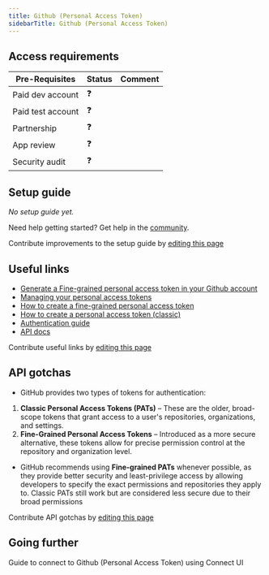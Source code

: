 ```yaml
---
title: Github (Personal Access Token)
sidebarTitle: Github (Personal Access Token)
---
```



<Overview />
<PreBuiltTooling />
<PreBuiltUseCases />

## Access requirements
| Pre-Requisites | Status | Comment|
| - | - | - |
| Paid dev account | ❓ |  |
| Paid test account | ❓ |  |
| Partnership | ❓ | |
| App review | ❓ |  |
| Security audit | ❓ | |


## Setup guide

_No setup guide yet._

<Tip>Need help getting started? Get help in the [community](https://nango.dev/slack).</Tip>

<Note>Contribute improvements to the setup guide by [editing this page](https://github.com/nangohq/nango/tree/master/docs/integrations/all/github-pat.mdx)</Note>


## Useful links

-   [Generate a Fine-grained personal access token in your Github account](https://github.com/settings/personal-access-tokens)
-   [Managing your personal access tokens](https://docs.github.com/en/authentication/keeping-your-account-and-data-secure/managing-your-personal-access-tokens)
-   [How to create a fine-grained personal access token](https://docs.github.com/en/authentication/keeping-your-account-and-data-secure/managing-your-personal-access-tokens#creating-a-fine-grained-personal-access-token)
-   [How to create a personal access token (classic)](https://docs.github.com/en/authentication/keeping-your-account-and-data-secure/managing-your-personal-access-tokens#creating-a-personal-access-token-classic)
-   [Authentication guide](https://docs.github.com/en/rest/authentication/authenticating-to-the-rest-api?apiVersion=2022-11-28#authenticating-with-a-personal-access-token)
-   [API docs](https://docs.github.com/en/rest?apiVersion=2022-11-28)

<Note>Contribute useful links by [editing this page](https://github.com/nangohq/nango/tree/master/docs/integrations/all/github-pat.mdx)</Note>

## API gotchas
- GitHub provides two types of tokens for authentication:
1. **Classic Personal Access Tokens (PATs)** – These are the older, broad-scope tokens that grant access to a user's repositories, organizations, and settings.
2. **Fine-Grained Personal Access Tokens** – Introduced as a more secure alternative, these tokens allow for precise permission control at the repository and organization level.
- GitHub recommends using **Fine-grained PATs** whenever possible, as they provide better security and least-privilege access by allowing developers to specify the exact permissions and repositories they apply to. Classic PATs still work but are considered less secure due to their broad permissions

<Note>Contribute API gotchas by [editing this page](https://github.com/nangohq/nango/tree/master/docs/integrations/all/github-pat.mdx)</Note>

## Going further

<Card title="Connect to Github (Personal Access Token)" icon="link" href="/integrations/all/github-pat/connect" horizontal>
  Guide to connect to Github (Personal Access Token) using Connect UI
</Card>
